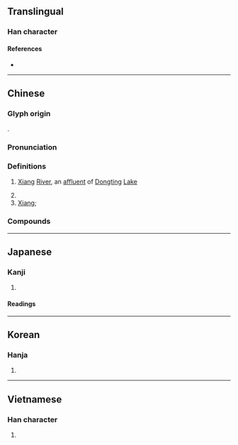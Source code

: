 {{character info/new}}
==Translingual==

===Han character===
{{Han char|rn=85|rad=水|as=09|sn=12|four=36100|canj=EDBU|ids=⿰氵相}}

====References====
* {{Han ref|kx=0637.110|dkj=17842|dj=1044.090|hdz=31670.040|uh=6E58|ud=28248|bh=B4F0|bd=46320}}

----

==Chinese==
{{zh-forms}}

===Glyph origin===
{{Han etym}}
{{Han compound|水|相|ls=psc|c1=s|c2=p}}.

===Pronunciation===
{{zh-pron
|m=Xiāng
|m-s=
|dg=
|c=soeng1
|c-t=lhiang1
|g=xiong1
|h=pfs=Siông;gd=xiong1
|j=
|mb=Sióng
|md=Siŏng
|mn=xm,qz,tw:Siong/zz:Siang
|mn-t=siang1
|w=1xian
|x=sian1
|mc=y
|oc=y
|cat=pn,n
}}

===Definitions===
{{zh-hanzi}}

# {{zh-div|江|水}} [[Xiang]] [[river|River]], an [[affluent]] of [[Dongting]] [[lake|Lake]]
# {{zh-short|湖南|Hunan, a [[province]] of China.}}
# [[Xiang]]; {{w|Xiang Chinese}}
#: {{zh-x|湘語|Xiang (variety of Chinese)}}

===Compounds===
{{zh-der|湘語|湘繡|湘妃竹|湘竹|湘簾|湘軍|湘纍|灕湘|湘靈|瀟湘雨|湘江竹|瀟湘|湘鄉派|湘妃|湘江|湘戲|湘君|湘裙|瀟湘八景|湘夫人|湘娥|湘東|湘鄉|湘口|湘蓮}}

----

==Japanese==

===Kanji===
{{ja-kanji|grade=|rs=水09}}

# {{rfdef|ja|sort=水09}}

====Readings====
{{ja-readings
|on=しょう, そう
|kun=にる
}}

----

==Korean==

===Hanja===
{{ko-hanja|[[강]] [[이름]]|상}}

# {{rfdef|ko|sort=水09}}

----

==Vietnamese==

===Han character===
{{vi-hantu|[[tương]]|rs=水09}}

# {{rfdef|vi|sort=水09}}